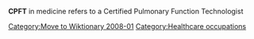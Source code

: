 [[Category:Move to Wiktionary 2008-01]]
'''CPFT''' in medicine refers to a Certified Pulmonary Function Technologist

[[Category:Healthcare occupations]]
{{med-stub}}